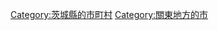 {{Commonscat|Kamisu, Ibaraki}}
{{Catmore}}

{{DEFAULTSORT:Kamisu}}
[[Category:茨城縣的市町村|Category:茨城縣的市町村]]
[[Category:關東地方的市|Category:關東地方的市]]